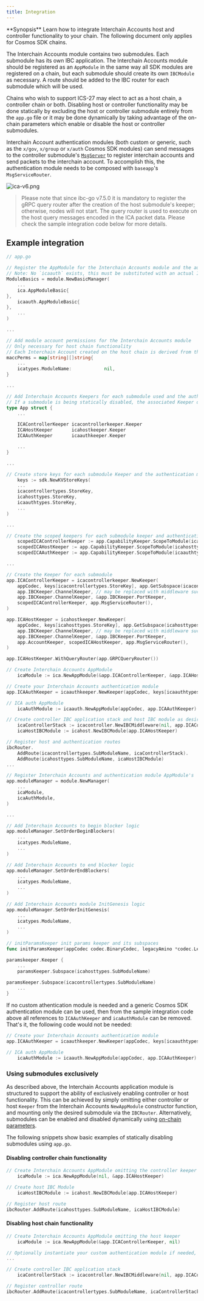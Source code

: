 ```yaml
---
title: Integration
---
```


<Note>
**Synopsis**
Learn how to integrate Interchain Accounts host and controller functionality to your chain. The following document only applies for Cosmos SDK chains.
</Note>

The Interchain Accounts module contains two submodules. Each submodule has its own IBC application. The Interchain Accounts module should be registered as an `AppModule` in the same way all SDK modules are registered on a chain, but each submodule should create its own `IBCModule` as necessary. A route should be added to the IBC router for each submodule which will be used.

Chains who wish to support ICS-27 may elect to act as a host chain, a controller chain or both. Disabling host or controller functionality may be done statically by excluding the host or controller submodule entirely from the `app.go` file or it may be done dynamically by taking advantage of the on-chain parameters which enable or disable the host or controller submodules.

Interchain Account authentication modules (both custom or generic, such as the `x/gov`, `x/group` or `x/auth` Cosmos SDK modules) can send messages to the controller submodule's [`MsgServer`](messages) to register interchain accounts and send packets to the interchain account. To accomplish this, the authentication module needs to be composed with `baseapp`'s `MsgServiceRouter`.

![ica-v6.png](../../../images/02-apps/02-interchain-accounts/images/ica-v6.png)

> Please note that since ibc-go v7.5.0 it is mandatory to register the gRPC query router after the creation of the host submodule's keeper; otherwise, nodes will not start. The query router is used to execute on the host query messages encoded in the ICA packet data. Please check the sample integration code below for more details.

## Example integration

```go expandable
// app.go

// Register the AppModule for the Interchain Accounts module and the authentication module
// Note: No `icaauth` exists, this must be substituted with an actual Interchain Accounts authentication module
ModuleBasics = module.NewBasicManager(
    ...
    ica.AppModuleBasic{
},
    icaauth.AppModuleBasic{
},
    ...
)

... 

// Add module account permissions for the Interchain Accounts module
// Only necessary for host chain functionality
// Each Interchain Account created on the host chain is derived from the module account created
maccPerms = map[string][]string{
    ...
    icatypes.ModuleName:            nil,
}

...

// Add Interchain Accounts Keepers for each submodule used and the authentication module
// If a submodule is being statically disabled, the associated Keeper does not need to be added. 
type App struct {
    ...

    ICAControllerKeeper icacontrollerkeeper.Keeper
    ICAHostKeeper       icahostkeeper.Keeper
    ICAAuthKeeper       icaauthkeeper.Keeper

    ...
}

...

// Create store keys for each submodule Keeper and the authentication module
    keys := sdk.NewKVStoreKeys(
    ...
    icacontrollertypes.StoreKey,
    icahosttypes.StoreKey,
    icaauthtypes.StoreKey,
    ...
)

... 

// Create the scoped keepers for each submodule keeper and authentication keeper
    scopedICAControllerKeeper := app.CapabilityKeeper.ScopeToModule(icacontrollertypes.SubModuleName)
    scopedICAHostKeeper := app.CapabilityKeeper.ScopeToModule(icahosttypes.SubModuleName)
    scopedICAAuthKeeper := app.CapabilityKeeper.ScopeToModule(icaauthtypes.ModuleName)

...

// Create the Keeper for each submodule
app.ICAControllerKeeper = icacontrollerkeeper.NewKeeper(
    appCodec, keys[icacontrollertypes.StoreKey], app.GetSubspace(icacontrollertypes.SubModuleName),
    app.IBCKeeper.ChannelKeeper, // may be replaced with middleware such as ics29 fee
    app.IBCKeeper.ChannelKeeper, &app.IBCKeeper.PortKeeper,
    scopedICAControllerKeeper, app.MsgServiceRouter(),
)

app.ICAHostKeeper = icahostkeeper.NewKeeper(
    appCodec, keys[icahosttypes.StoreKey], app.GetSubspace(icahosttypes.SubModuleName),
    app.IBCKeeper.ChannelKeeper, // may be replaced with middleware such as ics29 fee
    app.IBCKeeper.ChannelKeeper, &app.IBCKeeper.PortKeeper,
    app.AccountKeeper, scopedICAHostKeeper, app.MsgServiceRouter(),
)

app.ICAHostKeeper.WithQueryRouter(app.GRPCQueryRouter())

// Create Interchain Accounts AppModule
    icaModule := ica.NewAppModule(&app.ICAControllerKeeper, &app.ICAHostKeeper)

// Create your Interchain Accounts authentication module
app.ICAAuthKeeper = icaauthkeeper.NewKeeper(appCodec, keys[icaauthtypes.StoreKey], app.MsgServiceRouter())

// ICA auth AppModule
    icaAuthModule := icaauth.NewAppModule(appCodec, app.ICAAuthKeeper)

// Create controller IBC application stack and host IBC module as desired
    icaControllerStack := icacontroller.NewIBCMiddleware(nil, app.ICAControllerKeeper)
    icaHostIBCModule := icahost.NewIBCModule(app.ICAHostKeeper)

// Register host and authentication routes
ibcRouter.
    AddRoute(icacontrollertypes.SubModuleName, icaControllerStack).
    AddRoute(icahosttypes.SubModuleName, icaHostIBCModule)
...

// Register Interchain Accounts and authentication module AppModule's
app.moduleManager = module.NewManager(
    ...
    icaModule,
    icaAuthModule,
)

...

// Add Interchain Accounts to begin blocker logic
app.moduleManager.SetOrderBeginBlockers(
    ...
    icatypes.ModuleName,
    ...
)

// Add Interchain Accounts to end blocker logic
app.moduleManager.SetOrderEndBlockers(
    ...
    icatypes.ModuleName,
    ...
)

// Add Interchain Accounts module InitGenesis logic
app.moduleManager.SetOrderInitGenesis(
    ...
    icatypes.ModuleName,
    ...
)

// initParamsKeeper init params keeper and its subspaces
func initParamsKeeper(appCodec codec.BinaryCodec, legacyAmino *codec.LegacyAmino, key, tkey sdk.StoreKey)

paramskeeper.Keeper {
    ...
    paramsKeeper.Subspace(icahosttypes.SubModuleName)

paramsKeeper.Subspace(icacontrollertypes.SubModuleName)
    ...
}
```

If no custom athentication module is needed and a generic Cosmos SDK authentication module can be used, then from the sample integration code above all references to `ICAAuthKeeper` and `icaAuthModule` can be removed. That's it, the following code would not be needed:

```go
// Create your Interchain Accounts authentication module
app.ICAAuthKeeper = icaauthkeeper.NewKeeper(appCodec, keys[icaauthtypes.StoreKey], app.MsgServiceRouter())

// ICA auth AppModule
    icaAuthModule := icaauth.NewAppModule(appCodec, app.ICAAuthKeeper)
```

### Using submodules exclusively

As described above, the Interchain Accounts application module is structured to support the ability of exclusively enabling controller or host functionality.
This can be achieved by simply omitting either controller or host `Keeper` from the Interchain Accounts `NewAppModule` constructor function, and mounting only the desired submodule via the `IBCRouter`.
Alternatively, submodules can be enabled and disabled dynamically using [on-chain parameters](parameters).

The following snippets show basic examples of statically disabling submodules using `app.go`.

#### Disabling controller chain functionality

```go
// Create Interchain Accounts AppModule omitting the controller keeper
    icaModule := ica.NewAppModule(nil, &app.ICAHostKeeper)

// Create host IBC Module
    icaHostIBCModule := icahost.NewIBCModule(app.ICAHostKeeper)

// Register host route
ibcRouter.AddRoute(icahosttypes.SubModuleName, icaHostIBCModule)
```

#### Disabling host chain functionality

```go expandable
// Create Interchain Accounts AppModule omitting the host keeper
    icaModule := ica.NewAppModule(&app.ICAControllerKeeper, nil)

// Optionally instantiate your custom authentication module if needed, or not otherwise
...

// Create controller IBC application stack
    icaControllerStack := icacontroller.NewIBCMiddleware(nil, app.ICAControllerKeeper)

// Register controller route
ibcRouter.AddRoute(icacontrollertypes.SubModuleName, icaControllerStack)
```
